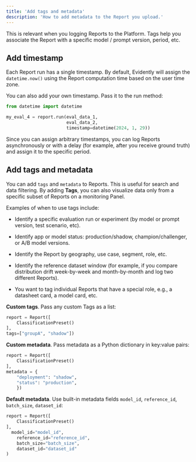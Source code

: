 ```yaml
---
title: 'Add tags and metadata'
description: 'How to add metadata to the Report you upload.'
---
```


This is relevant when you logging Reports to the Platform. Tags help you associate the Report with a specific model / prompt version, period, etc.

## Add timestamp

Each Report run has a single timestamp. By default, Evidently will assign the `datetime.now()` using the Report computation time based on the user time zone.

You can also add your own timestamp. Pass it to the run method:

```python
from datetime import datetime

my_eval_4 = report.run(eval_data_1,
                       eval_data_2,
                       timestamp=datetime(2024, 1, 29))
```

Since you can assign arbitrary timestamps, you can log Reports asynchronously or with a delay (for example, after you receive ground truth) and assign it to the specific period.

## Add tags and metadata

You can add `tags` and `metadata` to Reports. This is useful for search and data filtering. By adding **Tags**, you can also visualize data only from a specific subset of Reports on a monitoring Panel.

Examples of when to use tags include:

* Identify a specific evaluation run or experiment (by model or prompt version, test scenario, etc).

* Identify app or model status: production/shadow, champion/challenger, or A/B model versions.

* Identify the Report by geography, use case, segment, role, etc. 

* Identify the reference dataset window (for example, if you compare distribution drift week-by-week and month-by-month and log two different Reports).

* You want to tag individual Reports that have a special role, e.g., a datasheet card, a model card, etc.

**Custom tags**. Pass any custom Tags as a list:

```python
report = Report([
    ClassificationPreset()
],
tags=["groupA", "shadow"])
```

**Custom metadata**. Pass metadata as a Python dictionary in key:value pairs:

```python
report = Report([
    ClassificationPreset()
],
metadata = {
	"deployment": "shadow",
	"status": "production",
	})
```

**Default metadata**. Use built-in metadata fields `model_id`, `reference_id`, `batch_size`, `dataset_id`:

```python
report = Report([
    ClassificationPreset()
],
  model_id="model_id",
	reference_id="reference_id",
	batch_size="batch_size",
	dataset_id="dataset_id"
)
```